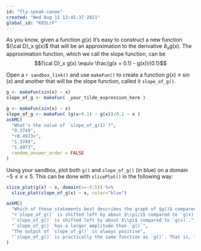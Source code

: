```yaml
---
id: "fly-speak-canoe"
created: "Wed Aug 11 13:45:37 2021"
global_id: "K05LrF"
---
```


As you know, given a function $g(x)$ it's easy to construct a new function ${\cal D}_x g(x)$ that will be an approximation to the derivative $\partial_x g(x)$. The approximation function, which we call the slope function, can be $${\cal D}_x g(x) \equiv \frac{g(x + 0.1) - g(x)}{0.1}$$

Open a `r sandbox_link()` and use `makeFun()` to create a function $g(x) \equiv \sin(x)$ and another that will be the slope function, called it `slope_of_g()`.

```r
g <- makeFun(sin(x) ~ x)
slope_of_g <- makeFun( _your_tilde_expression_here )
```


```r
g <- makeFun(sin(x) ~ x)
slope_of_g <- makeFun( (g(x+0.1) - g(x))/0.1 ~ x )
askMC(
  "What's the value of `slope_of_g(1)`?",
  "0.3749",
  "+0.4973+",
  "1.3749",
  "1.4973",
  random_answer_order = FALSE
)
```

Using your sandbox, plot both `g()` and `slope_of_g()` (in blue) on a domain $-5 \leq x \leq 5$. This can be done with `slicePlot()` in the following way:

```r
slice_plot(g(x) ~ x, domain(x=-5:5)) %>%
  slice_plot(slope_of_g(x) ~ x, color="blue")
```
```r
askMC(
  "Which of these statements best describes the graph of $g()$ compared to `slope_of_g()`?",
  "+`slope_of_g()` is shifted left by about $\\pi/2$ compared to `g(x)`.+",
  "`slope_of_g()` is shifted left by about $\\pi$ compared to `g(x)`.",
  "`slope_of_g()` has a larger amplitude than `g()`", 
  "The output of `slope_of_g()` is always positive",
  "`slope_of_g()` is practically the same function as `g()`. That is, for any input the output of the two functions is practically the same."
)
```

